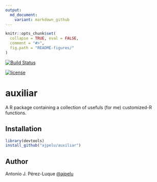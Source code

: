 ```yaml
---
output:
  md_document:
    variant: markdown_github
---
```


<!-- README.md is generated from README.Rmd. Please edit that file -->

```r
knitr::opts_chunk$set(
  collapse = TRUE, eval = FALSE, 
  comment = "#>",
  fig.path = "README-figures/"
)
```

[![Build Status](https://travis-ci.org/ajpelu/auxiliar.svg?branch=master)](https://travis-ci.org/ajpelu/auxiliar)

[![license](https://img.shields.io/github/license/mashape/apistatus.svg)](https://github.com/ajpelu/auxiliar/blob/master/DESCRIPTION)

# auxiliar
A R package containing a collection of usefuls (for me) customized-R functions.

## Installation

```r
library(devtools)
install_github("ajpelu/auxiliar")
```

## Author
Antonio J. Pérez-Luque [@ajpelu](http://twitter.com/ajpelu)




